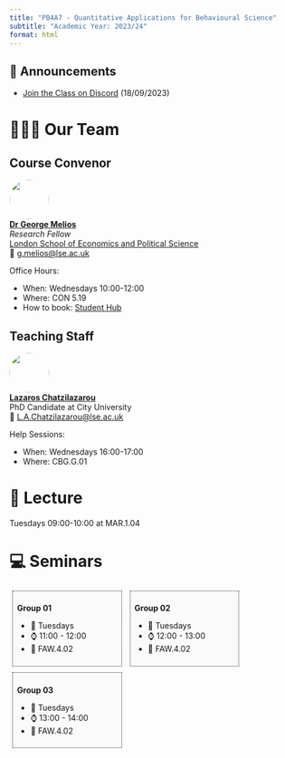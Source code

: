 ---
title: "PB4A7 - Quantitative Applications for Behavioural Science"
subtitle: "Academic Year: 2023/24"
format: html
---

::: {.callout-important collapse=false}
## 📢 Announcements



- [Join the Class on Discord](https://discord.gg/nHURPx6N) (18/09/2023)

:::


# 🧑🏻‍🏫 Our Team

::: {.panel-tabset}
## Course Convenor


![](/figures/people/George.jpeg){fig-align="left" fig-alt="Photo of Dr. George Melios" style="object-fit: cover;width:5em;height:5em;border-radius: 50%;"}  
**[Dr George Melios](www.georgemelios.com)** <br/>
_Research Fellow_ <br/>
[London School of Economics and Political Science](#)</a><br/>
📧 [g.melios@lse.ac.uk](mailto:g.melios@lse.ac.uk)

Office Hours: 

- When: Wednesdays 10:00-12:00
- Where: CON 5.19
- How to book: [Student Hub](https://studenthub.lse.ac.uk/welcome)

## Teaching Staff

![](/figures/people/Lazaros.jpeg){fig-align="left" fig-alt="Photo of Lazaros Chatzilazarou" style="object-fit: cover;width:5em;height:5em;border-radius: 50%;"}  
**[Lazaros Chatzilazarou](#)** <br/>
PhD Candidate at City University <br> 
📧 [L.A.Chatzilazarou@lse.ac.uk](mailto:L.A.Chatzilazarou@lse.ac.uk)

Help Sessions: 

- When: Wednesdays 16:00-17:00
- Where: CBG.G.01

:::

# 📍 Lecture

Tuesdays 09:00-10:00 at MAR.1.04

# 💻 Seminars

::: {style="display:inline-block;width: 35%;border-style: dotted;border-width: 1px;border-color: &quot;#fefefe&quot;; margin:1%;padding:1.5%;background-color:#fafafa"}
**Group 01**

- 📆 Tuesdays
- ⌚ 11:00 - 12:00
- 📍 FAW.4.02	
:::

::: {style="display:inline-block;width: 35%;border-style: dotted;border-width: 1px;border-color: &quot;#fefefe&quot;; margin:1%;padding:1.5%;background-color:#fafafa"}
**Group 02**

            
- 📆 Tuesdays
- ⌚ 12:00 - 13:00
- 📍 FAW.4.02	
          
:::

::: {style="display:inline-block;width: 35%;border-style: dotted;border-width: 1px;border-color: &quot;#fefefe&quot;; margin:1%;padding:1.5%;background-color:#fafafa"}
**Group 03**

- 📆 Tuesdays
- ⌚ 13:00 - 14:00
- 📍 FAW.4.02	
:::
